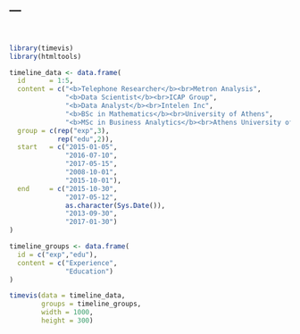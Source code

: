 ---
---

<br>

```r
library(timevis)
library(htmltools)

timeline_data <- data.frame(
  id      = 1:5,
  content = c("<b>Telephone Researcher</b><br>Metron Analysis",
              "<b>Data Scientist</b><br>ICAP Group",
              "<b>Data Analyst</b><br>Intelen Inc",
              "<b>BSc in Mathematics</b><br>University of Athens",
              "<b>MSc in Business Analytics</b><br>Athens University of Economics and Business"),
  group = c(rep("exp",3),
            rep("edu",2)),
  start   = c("2015-01-05",
              "2016-07-10",
              "2017-05-15",
              "2008-10-01",
              "2015-10-01"),
  end     = c("2015-10-30", 
              "2017-05-12",
              as.character(Sys.Date()),
              "2013-09-30",
              "2017-01-30")
)

timeline_groups <- data.frame(
  id = c("exp","edu"),
  content = c("Experience",
              "Education")
)

timevis(data = timeline_data, 
        groups = timeline_groups, 
        width = 1000, 
        height = 300)
```